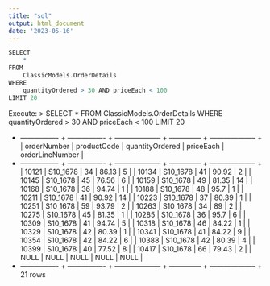 ```yaml
---
title: "sql"
output: html_document
date: '2023-05-16'
---
```


```r
SELECT 
    *
FROM
    ClassicModels.OrderDetails
WHERE
    quantityOrdered > 30 AND priceEach < 100
LIMIT 20
```

Execute:
> SELECT 
    *
FROM
    ClassicModels.OrderDetails
WHERE
    quantityOrdered > 30 AND priceEach < 100
LIMIT 20

+ ---------------- + ---------------- + -------------------- + -------------- + -------------------- +
| orderNumber      | productCode      | quantityOrdered      | priceEach      | orderLineNumber      |
+ ---------------- + ---------------- + -------------------- + -------------- + -------------------- +
| 10121            | S10_1678         | 34                   | 86.13          | 5                    |
| 10134            | S10_1678         | 41                   | 90.92          | 2                    |
| 10145            | S10_1678         | 45                   | 76.56          | 6                    |
| 10159            | S10_1678         | 49                   | 81.35          | 14                   |
| 10168            | S10_1678         | 36                   | 94.74          | 1                    |
| 10188            | S10_1678         | 48                   | 95.7           | 1                    |
| 10211            | S10_1678         | 41                   | 90.92          | 14                   |
| 10223            | S10_1678         | 37                   | 80.39          | 1                    |
| 10251            | S10_1678         | 59                   | 93.79          | 2                    |
| 10263            | S10_1678         | 34                   | 89             | 2                    |
| 10275            | S10_1678         | 45                   | 81.35          | 1                    |
| 10285            | S10_1678         | 36                   | 95.7           | 6                    |
| 10309            | S10_1678         | 41                   | 94.74          | 5                    |
| 10318            | S10_1678         | 46                   | 84.22          | 1                    |
| 10329            | S10_1678         | 42                   | 80.39          | 1                    |
| 10341            | S10_1678         | 41                   | 84.22          | 9                    |
| 10354            | S10_1678         | 42                   | 84.22          | 6                    |
| 10388            | S10_1678         | 42                   | 80.39          | 4                    |
| 10399            | S10_1678         | 40                   | 77.52          | 8                    |
| 10417            | S10_1678         | 66                   | 79.43          | 2                    |
| NULL             | NULL             | NULL                 | NULL           | NULL                 |
+ ---------------- + ---------------- + -------------------- + -------------- + -------------------- +
21 rows

